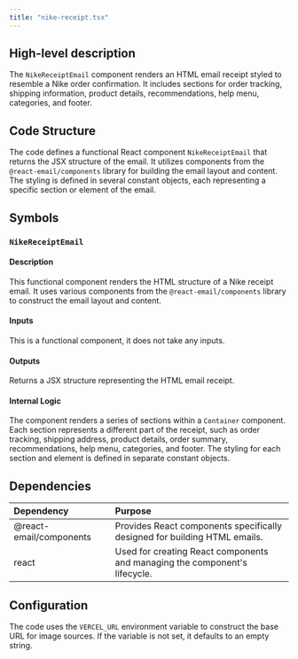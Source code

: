 ```yaml
---
title: "nike-receipt.tsx"
---
```


## High-level description
The `NikeReceiptEmail` component renders an HTML email receipt styled to resemble a Nike order confirmation. It includes sections for order tracking, shipping information, product details, recommendations, help menu, categories, and footer.

## Code Structure
The code defines a functional React component `NikeReceiptEmail` that returns the JSX structure of the email. It utilizes components from the `@react-email/components` library for building the email layout and content. The styling is defined in several constant objects, each representing a specific section or element of the email.

## Symbols

### `NikeReceiptEmail`
#### Description
This functional component renders the HTML structure of a Nike receipt email. It uses various components from the `@react-email/components` library to construct the email layout and content.

#### Inputs
This is a functional component, it does not take any inputs.

#### Outputs
Returns a JSX structure representing the HTML email receipt.

#### Internal Logic
The component renders a series of sections within a `Container` component. Each section represents a different part of the receipt, such as order tracking, shipping address, product details, order summary, recommendations, help menu, categories, and footer. The styling for each section and element is defined in separate constant objects.

## Dependencies
| Dependency | Purpose |
|:-----------|:--------|
| @react-email/components | Provides React components specifically designed for building HTML emails. |
| react | Used for creating React components and managing the component's lifecycle. |

## Configuration
The code uses the `VERCEL_URL` environment variable to construct the base URL for image sources. If the variable is not set, it defaults to an empty string.
